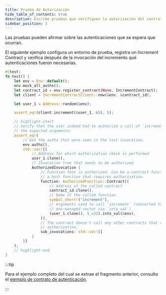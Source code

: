 ```yaml
---
title: Prueba de Autorización
hide_table_of_contents: true
description: Escribe pruebas que verifiquen la autorización del contrato.
sidebar_position: 3
---
```


Las pruebas pueden afirmar sobre las autenticaciones que se espera que ocurran.

El siguiente ejemplo configura un entorno de prueba, registra un Increment Contract y verifica después de la invocación del incremento qué autenticaciones fueron necesarias.

```rust
#[test]
fn test() {
    let env = Env::default();
    env.mock_all_auths();
    let contract_id = env.register_contract(None, IncrementContract);
    let client = IncrementContractClient::new(&env, &contract_id);

    let user_1 = Address::random(&env);

    assert_eq!(client.increment(&user_1, &5), 5);

    // highlight-start
    // Verify that the user indeed had to authorize a call of `increment` with
    // the expected arguments:
    assert_eq!(
        // Get the auths that were seen in the last invocation.
        env.auths(),
        std::vec![(
            // Address for which authorization check is performed
            user_1.clone(),
            // Invocation tree that needs to be authorized
            AuthorizedInvocation {
                // Function that is authorized. Can be a contract function or
                // a host function that requires authorization.
                function: AuthorizedFunction::Contract((
                    // Address of the called contract
                    contract_id.clone(),
                    // Name of the called function
                    symbol_short!("increment"),
                    // Arguments used to call `increment` (converted to the
                    // env-managed vector via `into_val`)
                    (user_1.clone(), 5_u32).into_val(&env),
                )),
                // The contract doesn't call any other contracts that require
                // authorization,
                sub_invocations: std::vec![]
            }
        )]
    );
    // highlight-end
}
```

:::tip

Para el ejemplo completo del cual se extrae el fragmento anterior, consulta el [ejemplo de contrato de autenticación](../../smart-contracts/example-contracts/auth.mdx).

:::
